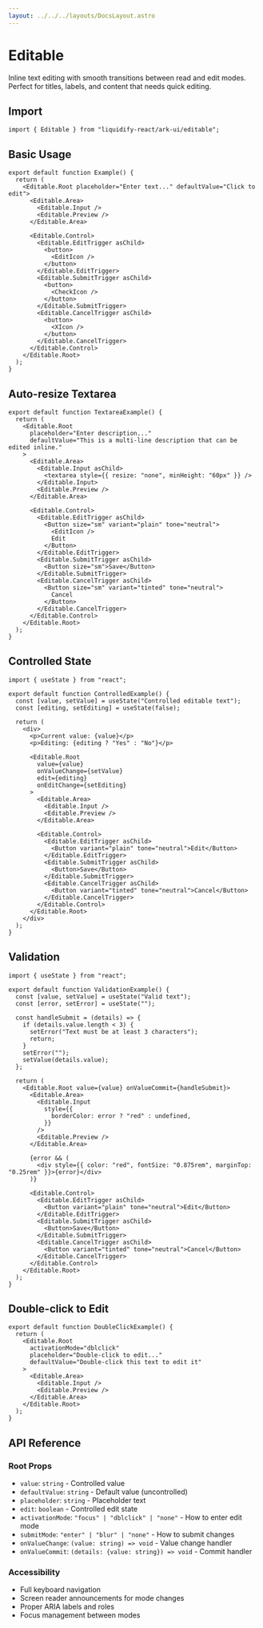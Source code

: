 ```yaml
---
layout: ../../../layouts/DocsLayout.astro
---
```


# Editable

Inline text editing with smooth transitions between read and edit modes. Perfect for titles, labels, and content that needs quick editing.

## Import

```tsx
import { Editable } from "liquidify-react/ark-ui/editable";
```

## Basic Usage

```tsx
export default function Example() {
  return (
    <Editable.Root placeholder="Enter text..." defaultValue="Click to edit">
      <Editable.Area>
        <Editable.Input />
        <Editable.Preview />
      </Editable.Area>

      <Editable.Control>
        <Editable.EditTrigger asChild>
          <button>
            <EditIcon />
          </button>
        </Editable.EditTrigger>
        <Editable.SubmitTrigger asChild>
          <button>
            <CheckIcon />
          </button>
        </Editable.SubmitTrigger>
        <Editable.CancelTrigger asChild>
          <button>
            <XIcon />
          </button>
        </Editable.CancelTrigger>
      </Editable.Control>
    </Editable.Root>
  );
}
```

## Auto-resize Textarea

```tsx
export default function TextareaExample() {
  return (
    <Editable.Root
      placeholder="Enter description..."
      defaultValue="This is a multi-line description that can be edited inline."
    >
      <Editable.Area>
        <Editable.Input asChild>
          <textarea style={{ resize: "none", minHeight: "60px" }} />
        </Editable.Input>
        <Editable.Preview />
      </Editable.Area>

      <Editable.Control>
        <Editable.EditTrigger asChild>
          <Button size="sm" variant="plain" tone="neutral">
            <EditIcon />
            Edit
          </Button>
        </Editable.EditTrigger>
        <Editable.SubmitTrigger asChild>
          <Button size="sm">Save</Button>
        </Editable.SubmitTrigger>
        <Editable.CancelTrigger asChild>
          <Button size="sm" variant="tinted" tone="neutral">
            Cancel
          </Button>
        </Editable.CancelTrigger>
      </Editable.Control>
    </Editable.Root>
  );
}
```

## Controlled State

```tsx
import { useState } from "react";

export default function ControlledExample() {
  const [value, setValue] = useState("Controlled editable text");
  const [editing, setEditing] = useState(false);

  return (
    <div>
      <p>Current value: {value}</p>
      <p>Editing: {editing ? "Yes" : "No"}</p>

      <Editable.Root
        value={value}
        onValueChange={setValue}
        edit={editing}
        onEditChange={setEditing}
      >
        <Editable.Area>
          <Editable.Input />
          <Editable.Preview />
        </Editable.Area>

        <Editable.Control>
          <Editable.EditTrigger asChild>
            <Button variant="plain" tone="neutral">Edit</Button>
          </Editable.EditTrigger>
          <Editable.SubmitTrigger asChild>
            <Button>Save</Button>
          </Editable.SubmitTrigger>
          <Editable.CancelTrigger asChild>
            <Button variant="tinted" tone="neutral">Cancel</Button>
          </Editable.CancelTrigger>
        </Editable.Control>
      </Editable.Root>
    </div>
  );
}
```

## Validation

```tsx
import { useState } from "react";

export default function ValidationExample() {
  const [value, setValue] = useState("Valid text");
  const [error, setError] = useState("");

  const handleSubmit = (details) => {
    if (details.value.length < 3) {
      setError("Text must be at least 3 characters");
      return;
    }
    setError("");
    setValue(details.value);
  };

  return (
    <Editable.Root value={value} onValueCommit={handleSubmit}>
      <Editable.Area>
        <Editable.Input
          style={{
            borderColor: error ? "red" : undefined,
          }}
        />
        <Editable.Preview />
      </Editable.Area>

      {error && (
        <div style={{ color: "red", fontSize: "0.875rem", marginTop: "0.25rem" }}>{error}</div>
      )}

      <Editable.Control>
        <Editable.EditTrigger asChild>
          <Button variant="plain" tone="neutral">Edit</Button>
        </Editable.EditTrigger>
        <Editable.SubmitTrigger asChild>
          <Button>Save</Button>
        </Editable.SubmitTrigger>
        <Editable.CancelTrigger asChild>
          <Button variant="tinted" tone="neutral">Cancel</Button>
        </Editable.CancelTrigger>
      </Editable.Control>
    </Editable.Root>
  );
}
```

## Double-click to Edit

```tsx
export default function DoubleClickExample() {
  return (
    <Editable.Root
      activationMode="dblclick"
      placeholder="Double-click to edit..."
      defaultValue="Double-click this text to edit it"
    >
      <Editable.Area>
        <Editable.Input />
        <Editable.Preview />
      </Editable.Area>
    </Editable.Root>
  );
}
```

## API Reference

### Root Props

- `value`: `string` - Controlled value
- `defaultValue`: `string` - Default value (uncontrolled)
- `placeholder`: `string` - Placeholder text
- `edit`: `boolean` - Controlled edit state
- `activationMode`: `"focus" | "dblclick" | "none"` - How to enter edit mode
- `submitMode`: `"enter" | "blur" | "none"` - How to submit changes
- `onValueChange`: `(value: string) => void` - Value change handler
- `onValueCommit`: `(details: {value: string}) => void` - Commit handler

### Accessibility

- Full keyboard navigation
- Screen reader announcements for mode changes
- Proper ARIA labels and roles
- Focus management between modes
